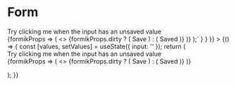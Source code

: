 
<Meta title="Form" component={Form} />

# Form

<Canvas>
  <Story
    name="Form"
    parameters={{
      docs: {
        source: {
          code: dedent`
          const [values, setValues] = useState({ input: '' });
          return (
            <div className="input-form-story">
              <ButtonOutlinePrimary className="lc-mb-16">
                Try clicking me when the input has an unsaved value
              </ButtonOutlinePrimary>
              <Form
                enableReinitialize={true}
                initialValues={values}
                onSubmit={setValues}
                unsavedChangesConfig={{ containerQuerySelectorAll: '.lc-form', modalProps: { ariaHideApp: false } }}
                validationSchema={Yup.object().shape({
                  input: Yup.string().required(`Please enter an input value.`)
                })}
              >
                {formikProps => (
                  <>
                    <InputText autoComplete="off" label="Text Input" name="input" formikProps={formikProps} />
                    {formikProps.dirty ? (
                      <ButtonPrimary type="submit">Save</ButtonPrimary>
                    ) : (
                      <ButtonPrimary>Saved</ButtonPrimary>
                    )}
                  </>
                )}
              </Form>
            </div>
          );`
        }
      }
    }}
  >
    {() => {
      const [values, setValues] = useState({ input: '' });
      return (
        <div className="input-form-story">
          <ButtonOutlinePrimary className="lc-mb-16">
            Try clicking me when the input has an unsaved value
          </ButtonOutlinePrimary>
          <Form
            enableReinitialize={true}
            initialValues={values}
            onSubmit={setValues}
            unsavedChangesConfig={{ containerQuerySelectorAll: '.lc-form', modalProps: { ariaHideApp: false } }}
            validationSchema={Yup.object().shape({
              input: Yup.string().required(`Please enter an input value.`)
            })}
          >
            {formikProps => (
              <>
                <InputText autoComplete="off" label="Text Input" name="input" formikProps={formikProps} />
                {formikProps.dirty ? (
                  <ButtonPrimary type="submit">Save</ButtonPrimary>
                ) : (
                  <ButtonPrimary>Saved</ButtonPrimary>
                )}
              </>
            )}
          </Form>
        </div>
      );
    }}
  </Story>
  <ArgsTable of={Form} />
</Canvas>
